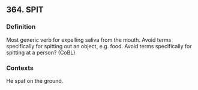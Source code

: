 ## 364. SPIT
### Definition
Most generic verb for expelling saliva from the mouth. Avoid terms specifically for spitting out an object, e.g. food. Avoid terms specifically for spitting at a person? (CoBL)

### Contexts
He spat on the ground.

